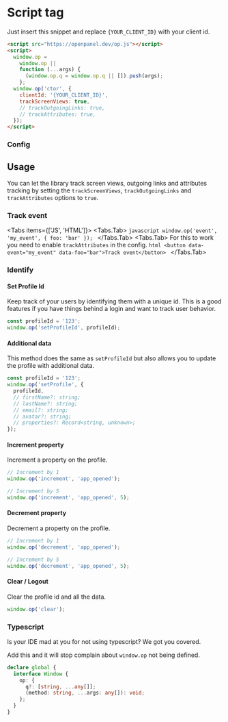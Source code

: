 

# Script tag

Just insert this snippet and replace `{YOUR_CLIENT_ID}` with your client id.

```html
<script src="https://openpanel.dev/op.js"></script>
<script>
  window.op =
    window.op ||
    function (...args) {
      (window.op.q = window.op.q || []).push(args);
    };
  window.op('ctor', {
    clientId: '{YOUR_CLIENT_ID}',
    trackScreenViews: true,
    // trackOutgoingLinks: true,
    // trackAttributes: true,
  });
</script>
```

### Config

<SdkConfig />

## Usage

You can let the library track screen views, outgoing links and attributes tracking by setting the `trackScreenViews`, `trackOutgoingLinks` and `trackAttributes` options to `true`.

### Track event

<Tabs items={['JS', 'HTML']}>
  <Tabs.Tab>
    ```javascript
    window.op('event', 'my_event', { foo: 'bar' });
    ```
  </Tabs.Tab>
  <Tabs.Tab>
    For this to work you need to enable `trackAttributes` in the config.
    ```html
    <button data-event="my_event" data-foo="bar">Track event</button>
    ```
  </Tabs.Tab>
</Tabs>

### Identify

#### Set Profile Id

Keep track of your users by identifying them with a unique id. This is a good features if you have things behind a login and want to track user behavior.

<PersonalDataWarning />

```javascript
const profileId = '123';
window.op('setProfileId', profileId);
```

#### Additional data

This method does the same as `setProfileId` but also allows you to update the profile with additional data.

<PersonalDataWarning />

```javascript
const profileId = '123';
window.op('setProfile', {
  profileId,
  // firstName?: string;
  // lastName?: string;
  // email?: string;
  // avatar?: string;
  // properties?: Record<string, unknown>;
});
```

#### Increment property

Increment a property on the profile.

```javascript
// Increment by 1
window.op('increment', 'app_opened');

// Increment by 5
window.op('increment', 'app_opened', 5);
```

#### Decrement property

Decrement a property on the profile.

```javascript
// Increment by 1
window.op('decrement', 'app_opened');

// Increment by 5
window.op('decrement', 'app_opened', 5);
```

#### Clear / Logout

Clear the profile id and all the data.

```typescript
window.op('clear');
```

### Typescript

Is your IDE mad at you for not using typescript? We got you covered.

Add this and it will stop complain about `window.op` not being defined.

```typescript
declare global {
  interface Window {
    op: {
      q?: [string, ...any[]];
      (method: string, ...args: any[]): void;
    };
  }
}
```
